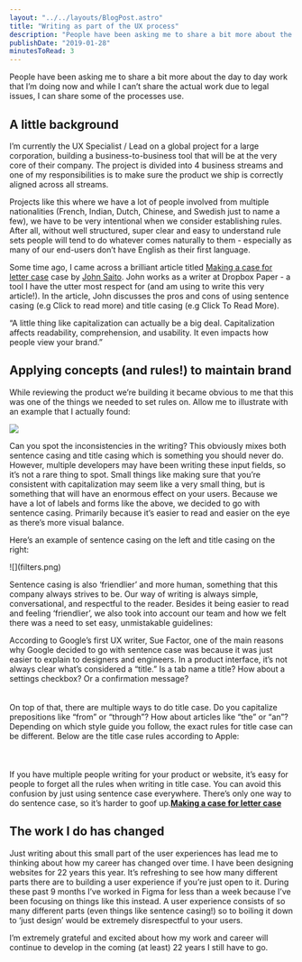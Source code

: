 ```yaml
---
layout: "../../layouts/BlogPost.astro"
title: "Writing as part of the UX process"
description: "People have been asking me to share a bit more about the day to day work that I’m doing now and while I can’t share the actual work due to legal issues, I can share some of the processes use.\n\n\n\nA little background\n\n\nI’m currently the UX Specialist / Lead on a global project for a large corporation, building a business-to-business tool that will be at the very core of their company. The project is divided into 4 business streams and one of my responsibilities is to make sure the product we ship "
publishDate: "2019-01-28"
minutesToRead: 3
---
```


<p>People have been asking me to share a bit more about the day to day work that I’m doing now and while I can’t share the actual work due to legal issues, I can share some of the processes use.</p>
<h2 id="a-little-background">A little background</h2>
<p>I’m currently the UX Specialist / Lead on a global project for a large corporation, building a business-to-business tool that will be at the very core of their company. The project is divided into 4 business streams and one of my responsibilities is to make sure the product we ship is correctly aligned across all streams.</p>
<p>Projects like this where we have a lot of people involved from multiple nationalities (French, Indian, Dutch, Chinese, and Swedish just to name a few), we have to be very intentional when we consider establishing rules. After all, without well structured, super clear and easy to understand rule sets people will tend to do whatever comes naturally to them - especially as many of our end-users don’t have English as their first language.</p>
<p>Some time ago, I came across a brilliant article titled <a href="https://medium.com/@jsaito/making-a-case-for-letter-case-19d09f653c98?ref=antonsten.com">Making a case for letter case</a> case by <a href="https://medium.com/@jsaito?ref=antonsten.com">John Saito</a>. John works as a writer at Dropbox Paper - a tool I have the utter most respect for (and am using to write this very article!). In the article, John discusses the pros and cons of using sentence casing (e.g Click to read more) and title casing (e.g Click To Read More).</p>

<div class="blockquote">
<div><p>“A little thing like capitalization can actually be a big deal. Capitalization affects readability, comprehension, and usability. It even impacts how people view your brand.”</p></div>
</div>

<h2 id="applying-concepts-and-rules-to-maintain-brand">Applying concepts (and rules!) to maintain brand</h2>
<p>While reviewing the product we’re building it became obvious to me that this was one of the things we needed to set rules on. Allow me to illustrate with an example that I actually found:</p>

![](https://www.antonsten.com/content/images/2024/09/sentence_wrong.png)
<p>Can you spot the inconsistencies in the writing? This obviously mixes both sentence casing and title casing which is something you should never do. However, multiple developers may have been writing these input fields, so it’s not a rare thing to spot. Small things like making sure that you’re consistent with capitalization may seem like a very small thing, but is something that will have an enormous effect on your users. Because we have a lot of labels and forms like the above, we decided to go with sentence casing. Primarily because it’s easier to read and easier on the eye as there’s more visual balance.</p>
<p>Here’s an example of sentence casing on the left and title casing on the right:</p>
<p>
![](filters.png)
</p>
<p>Sentence casing is also ‘friendlier’ and more human, something that this company always strives to be. Our way of writing is always simple, conversational, and respectful to the reader. Besides it being easier to read and feeling ‘friendlier’, we also took into account our team and how we felt there was a need to set easy, unmistakable guidelines:</p>

<div class="blockquote">
<div><p>According to Google’s first UX writer, Sue Factor, one of the main reasons why Google decided to go with sentence case was because it was just easier to explain to designers and engineers. In a product interface, it’s not always clear what’s considered a “title.” Is a tab name a title? How about a settings checkbox? Or a confirmation message?<br>
<br><br>
On top of that, there are multiple ways to do title case. Do you capitalize prepositions like “from” or “through”? How about articles like “the” or “an”? Depending on which style guide you follow, the exact rules for title case can be different. Below are the title case rules according to Apple:<br>
<br><br><br>
If you have multiple people writing for your product or website, it’s easy for people to forget all the rules when writing in title case. You can avoid this confusion by just using sentence case everywhere. There’s only one way to do sentence case, so it’s harder to goof up.<strong><a href="https://medium.com/@jsaito/making-a-case-for-letter-case-19d09f653c98?ref=antonsten.com">Making a case for letter case</a></strong></p></div>
</div>

<h2 id="the-work-i-do-has-changed">The work I do has changed</h2>
<p>Just writing about this small part of the user experiences has lead me to thinking about how my career has changed over time. I have been designing websites for 22 years this year. It’s refreshing to see how many different parts there are to building a user experience if you’re just open to it. During these past 9 months I’ve worked in Figma for less than a week because I’ve been focusing on things like this instead. A user experience consists of so many different parts (even things like sentence casing!) so to boiling it down to ‘just design’ would be extremely disrespectful to your users.</p>
<p>I’m extremely grateful and excited about how my work and career will continue to develop in the coming (at least) 22 years I still have to go.</p>